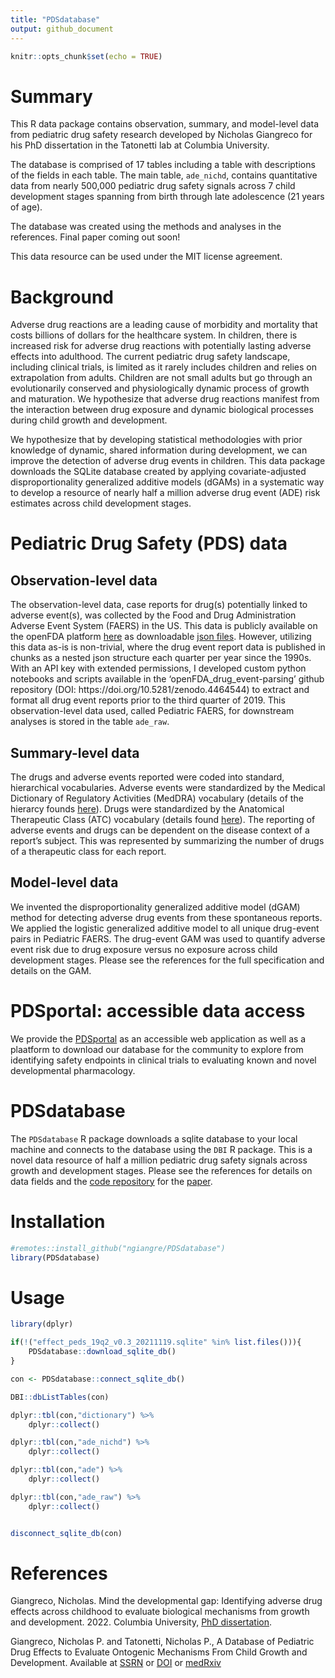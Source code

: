 ```yaml
---
title: "PDSdatabase"
output: github_document
---
```


```r
knitr::opts_chunk$set(echo = TRUE)
```

# Summary

This R data package contains observation, summary, and model-level data from pediatric drug safety research developed by Nicholas Giangreco for his PhD dissertation in the Tatonetti lab at Columbia University.

The database is comprised of 17 tables including a table with descriptions of the fields in each table. The main table, `ade_nichd`, contains quantitative data from nearly 500,000 pediatric drug safety signals across 7 child development stages spanning from birth through late adolescence (21 years of age).

The database was created using the methods and analyses in the references. Final paper coming out soon!

This data resource can be used under the MIT license agreement. 

# Background

Adverse drug reactions are a leading cause of morbidity and mortality that costs billions of dollars for the healthcare system. In children, there is increased risk for adverse drug reactions with potentially lasting adverse effects into adulthood. The current pediatric drug safety landscape, including clinical trials, is limited as it rarely includes children and relies on extrapolation from adults. Children are not small adults but go through an evolutionarily conserved and physiologically dynamic process of growth and maturation. We hypothesize that adverse drug reactions manifest from the interaction between drug exposure and dynamic biological processes during child growth and development.

We hypothesize that by developing statistical methodologies with prior knowledge of dynamic, shared information during development, we can improve the detection of adverse drug events in children. This data package downloads the SQLite database created by applying covariate-adjusted disproportionality generalized additive models (dGAMs) in a systematic way to develop a resource of nearly half a million adverse drug event (ADE) risk estimates across child development stages.

# Pediatric Drug Safety (PDS) data

## Observation-level data

The observation-level data, case reports for drug(s) potentially linked to adverse event(s), was collected by the Food and Drug Administration Adverse Event System (FAERS) in the US. This data is publicly available on the openFDA platform [here](https://open.fda.gov/data/downloads/) as downloadable [json files](https://api.fda.gov/download.json). However, utilizing this data as-is is non-trivial, where the drug event report data is published in chunks as a nested json structure each quarter per year since the 1990s. With an API key with extended permissions, I developed custom python notebooks and scripts available in the ‘openFDA_drug_event-parsing’ github repository (DOI: https://doi.org/10.5281/zenodo.4464544) to extract and format all drug event reports prior to the third quarter of 2019. This observation-level data used, called Pediatric FAERS, for downstream analyses is stored in the table `ade_raw`.

## Summary-level data

The drugs and adverse events reported were coded into standard, hierarchical vocabularies. Adverse events were standardized by the Medical Dictionary of Regulatory Activities (MedDRA) vocabulary (details of the hierarcy founds [here](https://www.meddra.org/how-to-use/basics/hierarchy)). Drugs were standardized by the Anatomical Therapeutic Class (ATC) vocabulary (details found [here](https://www.who.int/tools/atc-ddd-toolkit/atc-classification)). The reporting of adverse events and drugs can be dependent on the disease context of a report's subject. This was represented by summarizing the number of drugs of a therapeutic class for each report. 

## Model-level data

We invented the disproportionality generalized additive model (dGAM) method for detecting adverse drug events from these spontaneous reports. We applied the logistic generalized additive model to all unique drug-event pairs in Pediatric FAERS. The drug-event GAM was used to quantify adverse event risk due to drug exposure versus no exposure across child development stages. Please see the references for the full specification and details on the GAM.

# PDSportal: accessible data access

We provide the [PDSportal](http://pdsportal.shinyapps.io/pdsportal/) as an accessible web application as well as a plaatform to download our database for the community to explore from identifying safety endpoints in clinical trials to evaluating known and novel developmental pharmacology. 

# PDSdatabase

The `PDSdatabase` R package downloads a sqlite database to your local machine and connects to the database using the `DBI` R package. This is a novel data resource of half a million pediatric drug safety signals across growth and development stages. Please see the references for details on data fields and the [code repository](https://github.com/ngiangre/pediatric_ade_database_study) for the [paper](https://ssrn.com/abstract=3898786).

# Installation

```r

#remotes::install_github("ngiangre/PDSdatabase")
library(PDSdatabase)

```

# Usage

```r

library(dplyr)

if(!("effect_peds_19q2_v0.3_20211119.sqlite" %in% list.files())){
    PDSdatabase::download_sqlite_db()
}

con <- PDSdatabase::connect_sqlite_db()

DBI::dbListTables(con)

dplyr::tbl(con,"dictionary") %>% 
    dplyr::collect()

dplyr::tbl(con,"ade_nichd") %>% 
    dplyr::collect()

dplyr::tbl(con,"ade") %>% 
    dplyr::collect()

dplyr::tbl(con,"ade_raw") %>% 
    dplyr::collect()


disconnect_sqlite_db(con)

```

# References


Giangreco, Nicholas. Mind the developmental gap: Identifying adverse drug effects across childhood to evaluate biological mechanisms from growth and development. 2022. Columbia University, [PhD dissertation](https://doi.org/10.7916/d8-5d9b-6738).

Giangreco, Nicholas P. and Tatonetti, Nicholas P., A Database of Pediatric Drug Effects to Evaluate Ontogenic Mechanisms From Child Growth and Development. Available at [SSRN](https://ssrn.com/abstract=3898786) or [DOI](http://dx.doi.org/10.2139/ssrn.3898786) or [medRxiv](https://doi.org/10.1101/2021.07.15.21260602)


